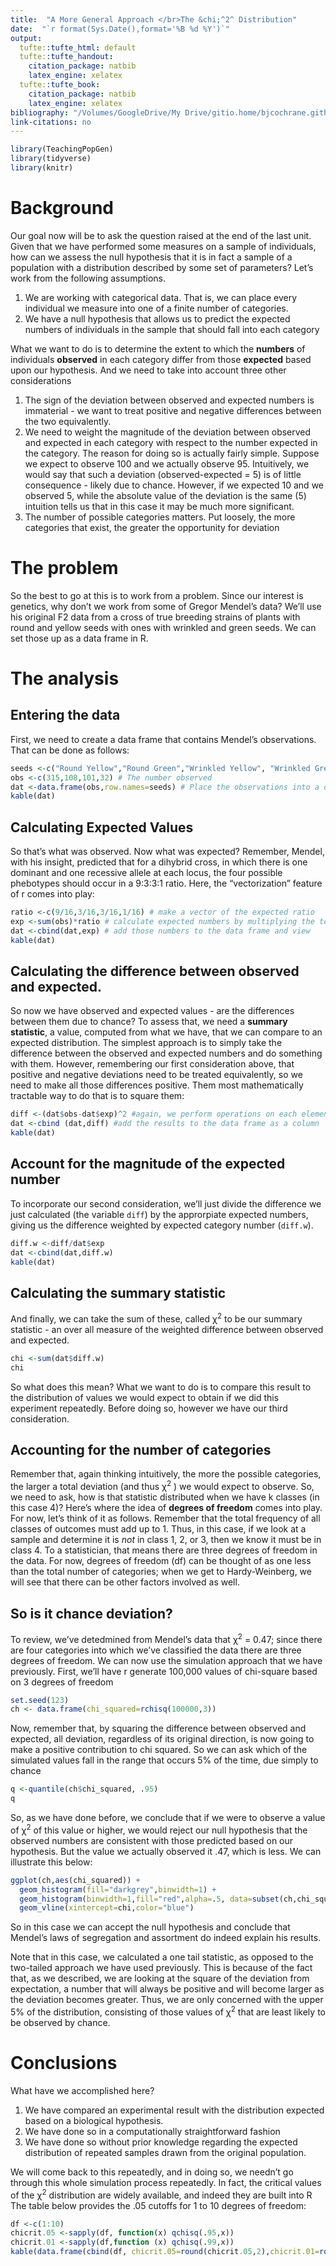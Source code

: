 ```yaml
---
title:  "A More General Approach </br>The &chi;^2^ Distribution"
date:  "`r format(Sys.Date(),format='%B %d %Y')`"
output:
  tufte::tufte_html: default
  tufte::tufte_handout:
    citation_package: natbib
    latex_engine: xelatex
  tufte::tufte_book:
    citation_package: natbib
    latex_engine: xelatex
bibliography: "/Volumes/GoogleDrive/My Drive/gitio.home/bjcochrane.github.io/PGR2/bib2/TPG.bib"
link-citations: no
---
```



```r

library(TeachingPopGen)
library(tidyverse)
library(knitr)
```
# Background

Our goal now will be to ask the question raised at the end of the last unit.  Given that we have performed some measures on a sample of individuals, how can we assess the null hypothesis that it is in fact a sample of a population with a distribution described by some set of parameters? Let's work from the following assumptions.

1.  We are working with categorical data.  That is, we can place every individual we measure into one of a finite number of categories.
2.  We have a null hypothesis that allows us to predict the expected numbers of individuals in the sample that should fall into each category

What we want to do is to determine the extent to which the **numbers** of individuals **observed** in each category differ from those **expected** based upon our hypothesis.  And we need to take into account three other considerations

1.  The sign of the deviation between observed and expected numbers is immaterial - we want to treat positive and negative differences between the two equivalently.
2.  We need to weight the magnitude of the deviation between observed and expected in each category with respect to the number expected in the category.  The reason for doing so is actually fairly simple.  Suppose we expect to observe 100 and we actually observe 95.  Intuitively, we would say that such a deviation (observed-expected = 5) is of little consequence - likely due to chance.  However, if we expected 10 and we observed 5, while the absolute value of the deviation is the same (5) intuition tells us that in this case it may be much more significant.
3.  The number of possible categories matters.  Put loosely, the more categories that exist, the greater the opportunity for deviation

# The problem

So the best to go at this is to work from a problem.  Since our interest is genetics, why don't we work from some of Gregor Mendel's data?  We'll use his original F2 data from a cross of true breeding strains of plants with round and yellow seeds with ones with wrinkled and green seeds.  We can set those up as a data frame in R.

# The analysis

## Entering the data

First, we need to create a data frame that contains Mendel's observations.  That can be done as follows:
```r
seeds <-c("Round Yellow","Round Green","Wrinkled Yellow", "Wrinkled Green") # The four phenotypes
obs <-c(315,108,101,32) # The number observed
dat <-data.frame(obs,row.names=seeds) # Place the observations into a dataframe, with one entry per phenotype
kable(dat)
```

## Calculating Expected Values

So that's what was observed.  Now what was expected?  Remember, Mendel, with his insight, predicted that for a dihybrid cross, in which there is one dominant and one recessive allele at each locus, the four possible phebotypes should occur in a 9:3:3:1 ratio.  Here, the "vectorization" feature of r comes into play:
```r
ratio <-c(9/16,3/16,3/16,1/16) # make a vector of the expected ratio
exp <-sum(obs)*ratio # calculate expected numbers by multiplying the total plants observed by the expected ratio
dat <-cbind(dat,exp) # add those numbers to the data frame and view
kable(dat)

```
## Calculating the difference between observed and expected.

So now we have observed and expected values - are the differences between them due to chance?  To assess that, we need a **summary statistic**, a value, computed from what we have, that we can compare to an expected distribution.  The simplest approach is to simply take the difference between the observed and expected numbers and do something with them.  However, remembering our first consideration above, that positive and negative deviations need to be treated equivalently, so we need to make all those differences positive.  Them most mathematically tractable way to do that is to square them:

```r
diff <-(dat$obs-dat$exp)^2 #again, we perform operations on each element of two vectors (observed and expected)
dat <-cbind (dat,diff) #add the results to the data frame as a column
kable(dat)
```
## Account for the magnitude of the expected number

To incorporate our second consideration, we'll just divide the difference we just calculated (the variable `diff`) by the approrpiate expected numbers, giving us the difference weighted by expected category number (`diff.w`).
```r
diff.w <-diff/dat$exp
dat <-cbind(dat,diff.w)
kable(dat)
```
## Calculating the summary statistic

And finally, we can take the sum of these, called &chi;^2^ to be our summary statistic - an over all measure of the weighted difference between observed and expected.
```r
chi <-sum(dat$diff.w)
chi
```
So what does this mean?  What we want to do is to compare this result to the distribution of values we would expect to obtain if we did this experiment repeatedly.  Before doing so, however we have our third consideration.

## Accounting for the number of categories

Remember that, again thinking intuitively, the more the possible categories, the larger a total deviation (and thus &chi;^2^ ) we would expect to observe.  So, we need to ask, how is that statistic distributed when we have k classes (in this case 4)?  Here's where the idea of **degrees of freedom** comes into play.  For now, let's think of it as follows.  Remember that the total frequency of all classes of outcomes must add up to 1.  Thus, in this case, if we look at a sample and determine it is *not* in class 1, 2, or 3, then we know it must be in class 4.  To a statistician, that means there are three degrees of freedom in the data.  For now, degrees of freedom (df) can be thought of as one less than the total number of categories; when we get to Hardy-Weinberg, we will see that there can be other factors involved as well.

## So is it chance deviation?

To review, we've detedmined from Mendel's data that &chi;^2^ = 0.47; since there are four categories into which we've classified the data there are three degrees of freedom.  We can now use the simulation approach that we have previously.  First, we'll have r generate 100,000 values of chi-square based on 3 degrees of freedom

```r
set.seed(123)
ch <- data.frame(chi_squared=rchisq(100000,3))
```

Now, remember that, by squaring the difference between observed and expected, all deviation, regardless of its original direction, is now going to make a positive contribution to chi squared.  So we can ask which of the simulated values fall in the range that occurs 5% of the time, due simply to chance

```r
q <-quantile(ch$chi_squared, .95)
q
```

So, as we have done before, we conclude that if we were to observe a value of &chi;^2^ of this value or higher, we would reject our null hypothesis that the observed numbers are consistent with those predicted based on our hypothesis.  But the value we actually observed it .47, which is less.  We can illustrate this below:

```r
ggplot(ch,aes(chi_squared)) +
  geom_histogram(fill="darkgrey",binwidth=1) +
  geom_histogram(binwidth=1,fill="red",alpha=.5, data=subset(ch,chi_squared>q)) +
  geom_vline(xintercept=chi,color="blue")
```

So in this case we can accept the null hypothesis and conclude that Mendel's laws of segregation and assortment do indeed explain his results.

Note that in this case, we calculated a one tail statistic, as opposed to the two-tailed approach we have used previously.  This is because of the fact that, as we described, we are looking at the square of the deviation from expectation, a number that will always be positive and will become larger as the deviation becomes greater.  Thus, we are only concerned with the upper 5% of the distribution, consisting of those values of &chi;^2^ that are least likely to be observed by chance.

# Conclusions

What have we accomplished here?

1.  We have compared an experimental result with the distribution expected based on a biological hypothesis.
2.  We have done so in a computationally straightforward fashion
3.  We have done so without prior knowledge regarding the expected distribution of repeated samples drawn from the original population.

We will come back to this repeatedly, and in doing so, we needn't go through this whole simulation process repeatedly.  In fact, the critical values of the &chi;^2^ distribution are widely available, and indeed they are built into R  The table below provides the .05 cutoffs for 1 to 10 degrees of freedom:  

```r
df <-c(1:10)
chicrit.05 <-sapply(df, function(x) qchisq(.95,x))
chicrit.01 <-sapply(df,function (x) qchisq(.99,x))
kable(data.frame(cbind(df, chicrit.05=round(chicrit.05,2),chicrit.01=round(chicrit.01,2))))
```
